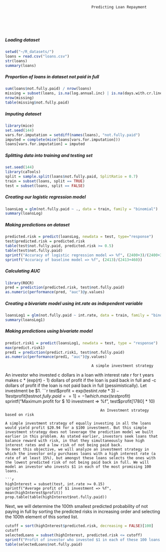 
                                
                                           Predicting Loan Repayment  
                                
                                
                
      
      
##### Loading dataset 
                                           
```r
setwd("~/R_datasets/")
loans = read.csv("loans.csv")
str(loans)
summary(loans)
```
##### Proportion of loans in dataset not paid in full

```r
sum(loans$not.fully.paid) / nrow(loans)
missing = subset(loans, is.na(log.annual.inc) | is.na(days.with.cr.line) | is.na(revol.util) | is.na(inq.last.6mths) | is.na(delinq.2yrs) | is.na(pub.rec))
nrow(missing)
table(missing$not.fully.paid)
```
##### Imputing dataset

```r
library(mice)
set.seed(144)
vars.for.imputation = setdiff(names(loans), "not.fully.paid")
imputed = complete(mice(loans[vars.for.imputation]))
loans[vars.for.imputation] = imputed
```
##### Splitting data into training and testing set

```r
set.seed(144)
library(caTools)
split = sample.split(loans$not.fully.paid, SplitRatio = 0.7)
train = subset(loans, split == TRUE)
test = subset(loans, split == FALSE)
```
##### Creating our logistic regression model

```r
loansLog = glm(not.fully.paid ~ ., data = train, family = "binomial")
summary(loansLog)
```
##### Making predictions on dataset

```r
predicted.risk = predict(loansLog, newdata = test, type="response")
test$predicted.risk = predicted.risk
table(test$not.fully.paid, predicted.risk >= 0.5)
table(test$not.fully.paid)
sprintf("Accuracy of logistic regression model => %f", (2400+3)/(2400+3+13+457))
sprintf("Accuracy of baseline model => %f", (2413)/(2413+460))

```
##### Calculating AUC

```r
library(ROCR)
pred = prediction(predicted.risk, test$not.fully.paid)
as.numeric(performance(pred, "auc")@y.values)
```
##### Creating a bivariate model using int.rate as independent variable

```r
loansLog1 = glm(not.fully.paid ~ int.rate, data = train, family = "binomial")
summary(loansLog1)
```
##### Making predictions using bivariate model

```r
predict.risk1 = predict(loansLog1, newdata = test, type = "response")
max(predict.risk1)
pred1 = prediction(predict.risk1, test$not.fully.paid)
as.numeric(performance(pred1, "auc")@y.values)
```
                                           A simple investment strategy

An investor who invested c dollars in a loan with interest rate r for t years makes c * (exp(rt) - 1) dollars of profit if the loan is paid back in full and -c dollars of profit if the loan is not paid back in full (pessimistically).
Let investment be $1.
```r
test$profit = exp(test$int.rate*3) - 1
test$profit[test$not.fully.paid == 1] = -1
which.max(test$profit)
sprintf("Maximum profit for $ 10 investment => %f", test$profit[1780] * 10)
```
                                           An Investment strategy based on risk

A simple investment strategy of equally investing in all the loans would yield profit $20.94 for a $100 investment. But this simple investment strategy does not leverage the prediction model we built earlier in this problem. As stated earlier, investors seek loans that balance reward with risk, in that they simultaneously have high interest rates and a low risk of not being paid back.
To meet this objective, we will analyze an investment strategy in which the investor only purchases loans with a high interest rate (a rate of at least 15%), but amongst these loans selects the ones with the lowest predicted risk of not being paid back in full. We will model an investor who invests $1 in each of the most promising 100 loans.

```r
highInterest = subset(test, int.rate >= 0.15)
sprintf("Average profit of $1 investment => %f", mean(highInterest$profit))
prop.table(table(highInterest$not.fully.paid))
```
Next, we will determine the 100th smallest predicted probability of not paying in full by sorting the predicted risks in increasing order and selecting the 100th element of this sorted list. 

```r
cutoff = sort(highInterest$predicted.risk, decreasing = FALSE)[100]
cutoff
selectedLoans = subset(highInterest, predicted.risk <= cutoff)
sprintf("Profit of investor who invested $1 in each of these 100 loans => %f", sum(selectedLoans$profit))
table(selectedLoans$not.fully.paid)
```

